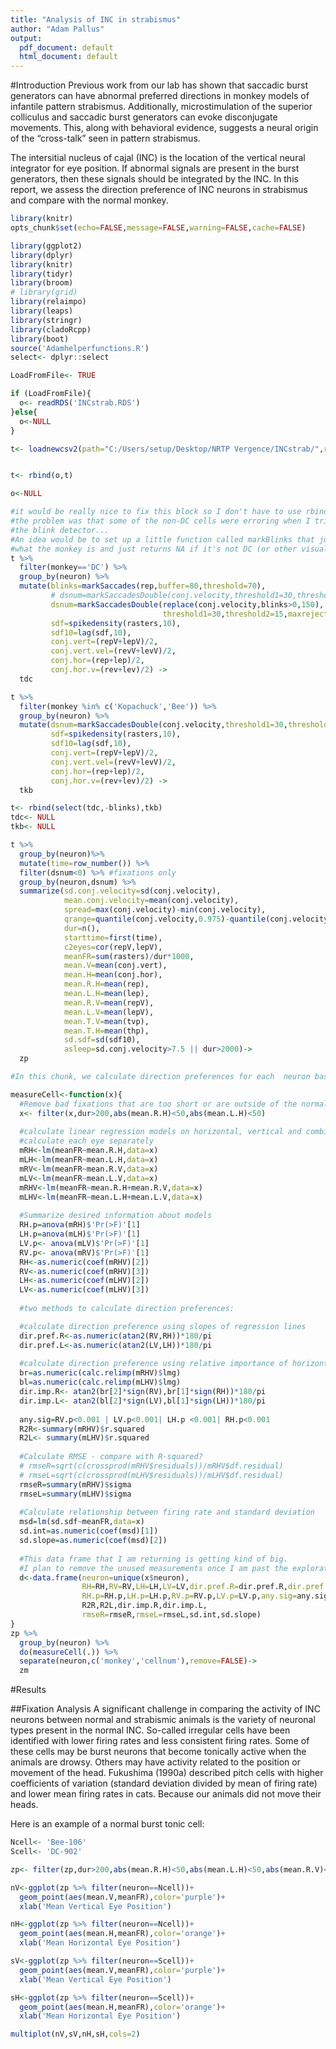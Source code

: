 ```yaml
---
title: "Analysis of INC in strabismus"
author: "Adam Pallus"
output:
  pdf_document: default
  html_document: default
---
```

#Introduction
Previous work from our lab has shown that saccadic burst generators can have abnormal preferred directions in monkey models of infantile pattern strabismus. Additionally, microstimulation of the superior colliculus and saccadic burst generators can evoke disconjugate movements. This, along with behavioral evidence, suggests a neural origin of the "cross-talk" seen in pattern strabismus.

The intersitial nucleus of cajal (INC) is the location of the vertical neural integrator for eye position. If abnormal signals are present in the burst generators, then these signals should be integrated by the INC. In this report, we assess the direction preference of INC neurons in strabismus and compare with the normal monkey. 


```r
library(knitr)
opts_chunk$set(echo=FALSE,message=FALSE,warning=FALSE,cache=FALSE)
```

```r

library(ggplot2)
library(dplyr)
library(knitr)
library(tidyr)
library(broom)
# library(grid)
library(relaimpo)
library(leaps)
library(stringr)
library(cladoRcpp)
library(boot)
source('Adamhelperfunctions.R')
select<- dplyr::select
```

```r
LoadFromFile<- TRUE

if (LoadFromFile){
  o<- readRDS('INCstrab.RDS')
}else{
  o<-NULL
}

t<- loadnewcsv2(path="C:/Users/setup/Desktop/NRTP Vergence/INCstrab/",referencefile=o)


t<- rbind(o,t)

o<-NULL

```

```r
#it would be really nice to fix this block so I don't have to use rbind at the end
#the problem was that some of the non-DC cells were erroring when I tried to run it through
#the blink detector... 
#An idea would be to set up a little function called markBlinks that just checks to see
#what the monkey is and just returns NA if it's not DC (or other visual tracking monkeys)
t %>%
  filter(monkey=='DC') %>%
  group_by(neuron) %>%
  mutate(blinks=markSaccades(rep,buffer=80,threshold=70),
         # dsnum=markSaccadesDouble(conj.velocity,threshold1=30,threshold2=15),
         dsnum=markSaccadesDouble(replace(conj.velocity,blinks>0,150),
                                  threshold1=30,threshold2=15,maxreject=100000),
         sdf=spikedensity(rasters,10),
         sdf10=lag(sdf,10),
         conj.vert=(repV+lepV)/2,
         conj.vert.vel=(revV+levV)/2,
         conj.hor=(rep+lep)/2,
         conj.hor.v=(rev+lev)/2) ->
  tdc

t %>%
  filter(monkey %in% c('Kopachuck','Bee')) %>%
  group_by(neuron) %>%
  mutate(dsnum=markSaccadesDouble(conj.velocity,threshold1=30,threshold2=15),
         sdf=spikedensity(rasters,10),
         sdf10=lag(sdf,10),
         conj.vert=(repV+lepV)/2,
         conj.vert.vel=(revV+levV)/2,
         conj.hor=(rep+lep)/2,
         conj.hor.v=(rev+lev)/2) ->
  tkb

t<- rbind(select(tdc,-blinks),tkb)
tdc<- NULL
tkb<- NULL
```

```r
t %>%
  group_by(neuron)%>%
  mutate(time=row_number()) %>%
  filter(dsnum<0) %>% #fixations only
  group_by(neuron,dsnum) %>%
  summarize(sd.conj.velocity=sd(conj.velocity),
            mean.conj.velocity=mean(conj.velocity),
            spread=max(conj.velocity)-min(conj.velocity),
            qrange=quantile(conj.velocity,0.975)-quantile(conj.velocity,0.025),
            dur=n(),
            starttime=first(time),
            c2eyes=cor(repV,lepV),
            meanFR=sum(rasters)/dur*1000,
            mean.V=mean(conj.vert),
            mean.H=mean(conj.hor),
            mean.R.H=mean(rep),
            mean.L.H=mean(lep),
            mean.R.V=mean(repV),
            mean.L.V=mean(lepV),
            mean.T.V=mean(tvp),
            mean.T.H=mean(thp),
            sd.sdf=sd(sdf10),
            asleep=sd.conj.velocity>7.5 || dur>2000)->
  zp


```

```r
#In this chunk, we calculate direction preferences for each  neuron based on the measured fixations

measureCell<-function(x){
  #Remove bad fixations that are too short or are outside of the normal range of eye movements
  x<- filter(x,dur>200,abs(mean.R.H)<50,abs(mean.L.H)<50)
  
  #calculate linear regression models on horizontal, vertical and combined
  #calculate each eye separately 
  mRH<-lm(meanFR~mean.R.H,data=x)
  mLH<-lm(meanFR~mean.L.H,data=x)
  mRV<-lm(meanFR~mean.R.V,data=x)
  mLV<-lm(meanFR~mean.L.V,data=x)
  mRHV<-lm(meanFR~mean.R.H+mean.R.V,data=x)
  mLHV<-lm(meanFR~mean.L.H+mean.L.V,data=x)
  
  #Summarize desired information about models
  RH.p=anova(mRH)$'Pr(>F)'[1]
  LH.p=anova(mLH)$'Pr(>F)'[1]
  LV.p<- anova(mLV)$'Pr(>F)'[1]
  RV.p<- anova(mRV)$'Pr(>F)'[1]
  RH<-as.numeric(coef(mRHV)[2])
  RV<-as.numeric(coef(mRHV)[3]) 
  LH<-as.numeric(coef(mLHV)[2])
  LV<-as.numeric(coef(mLHV)[3])  
  
  #two methods to calculate direction preferences:

  #calculate direction preference using slopes of regression lines
  dir.pref.R<-as.numeric(atan2(RV,RH))*180/pi
  dir.pref.L<-as.numeric(atan2(LV,LH))*180/pi
  
  #calculate direction preference using relative importance of horizontal and vertical
  br=as.numeric(calc.relimp(mRHV)$lmg)
  bl=as.numeric(calc.relimp(mLHV)$lmg)
  dir.imp.R<- atan2(br[2]*sign(RV),br[1]*sign(RH))*180/pi
  dir.imp.L<- atan2(bl[2]*sign(LV),bl[1]*sign(LH))*180/pi
  
  any.sig=RV.p<0.001 | LV.p<0.001| LH.p <0.001| RH.p<0.001
  R2R<-summary(mRHV)$r.squared
  R2L<- summary(mLHV)$r.squared
  
  #Calculate RMSE - compare with R-squared?
  # rmseR=sqrt(c(crossprod(mRHV$residuals))/mRHV$df.residual)
  # rmseL=sqrt(c(crossprod(mLHV$residuals))/mLHV$df.residual)
  rmseR=summary(mRHV)$sigma
  rmseL=summary(mLHV)$sigma
  
  #Calculate relationship between firing rate and standard deviation
  msd=lm(sd.sdf~meanFR,data=x)
  sd.int=as.numeric(coef(msd)[1])
  sd.slope=as.numeric(coef(msd)[2])
  
  #This data frame that I am returning is getting kind of big. 
  #I plan to remove the unused measurements once I am past the exploratory phase
  d<-data.frame(neuron=unique(x$neuron),
                RH=RH,RV=RV,LH=LH,LV=LV,dir.pref.R=dir.pref.R,dir.pref.L=dir.pref.L,
                RH.p=RH.p,LH.p=LH.p,RV.p=RV.p,LV.p=LV.p,any.sig=any.sig,
                R2R,R2L,dir.imp.R,dir.imp.L,
                rmseR=rmseR,rmseL=rmseL,sd.int,sd.slope)
}
zp %>%
  group_by(neuron) %>%
  do(measureCell(.)) %>%
  separate(neuron,c('monkey','cellnum'),remove=FALSE)->
  zm

```

#Results

##Fixation Analysis
A significant challenge in comparing the activity of INC neurons between normal and strabismic animals is the variety of neuronal types present in the normal INC. So-called irregular cells have been identified with lower firing rates and less consistent firing rates. Some of these cells may be burst neurons that become tonically active when the animals are drowsy. Others may have activity related to the position or movement of the head. Fukushima (1990a) described pitch cells with higher coefficients of variation (standard deviation divided by mean of firing rate) and lower mean firing rates in cats. Because our animals did not move their heads.

Here is an example of a normal burst tonic cell:
```r
Ncell<- 'Bee-106'
Scell<- 'DC-902'

zp<- filter(zp,dur>200,abs(mean.R.H)<50,abs(mean.L.H)<50,abs(mean.R.V)<50,abs(mean.L.V)<50,meanFR<500)

nV<-ggplot(zp %>% filter(neuron==Ncell))+
  geom_point(aes(mean.V,meanFR),color='purple')+
  xlab('Mean Vertical Eye Position')

nH<-ggplot(zp %>% filter(neuron==Ncell))+
  geom_point(aes(mean.H,meanFR),color='orange')+
  xlab('Mean Horizontal Eye Position')

sV<-ggplot(zp %>% filter(neuron==Scell))+
  geom_point(aes(mean.V,meanFR),color='purple')+
  xlab('Mean Vertical Eye Position')

sH<-ggplot(zp %>% filter(neuron==Scell))+
  geom_point(aes(mean.H,meanFR),color='orange')+
  xlab('Mean Horizontal Eye Position')

multiplot(nV,sV,nH,sH,cols=2)


```

<!-- ```{r plotting} -->

<!-- zm %>%  -->
<!--   select(neuron,monkey,cellnum,R2R,R2L,dir.pref.R,dir.pref.L) %>%  -->
<!--   mutate(r.skew=90-abs(dir.pref.R), -->
<!--          l.skew=90-abs(dir.pref.L), -->
<!--          m.skew=90-abs((dir.pref.R+dir.pref.L)/2))-> -->
<!--   skew -->

<!-- ggplot(skew)+ -->
<!--   geom_point(aes(m.skew,R2R)) -->

<!-- ggplot(skew)+ -->
<!--   geom_point(aes(m.skew,R2R))+ -->
<!--   geom_point(aes(l.skew,R2L),color='blue')+ -->
<!--   geom_point(aes(r.skew,R2R),color='red') -->

<!-- ggplot(skew)+ -->
<!--   geom_point(aes(abs(m.skew),R2R))+ -->
<!--   stat_smooth(aes(abs(m.skew),R2R),se=FALSE) -->

<!-- zp<- filter(zp,dur>200,abs(mean.R.H)<50,abs(mean.L.H)<50,abs(mean.R.V)<50,abs(mean.L.V)<50,meanFR<500) -->

<!-- chosenCell='DC-915' -->

<!-- zm %>% filter(neuron==chosenCell) %>% select(neuron,R2R,R2L,dir.pref.R,dir.pref.L) %>% kable() -->


<!-- ggplot(zp %>% filter(neuron==chosenCell))+ -->
<!--   geom_point(aes(mean.R.H,meanFR),color='red')+ -->
<!--   geom_point(aes(mean.L.H,meanFR),color='blue') -->

<!-- ggplot(zp %>% filter(neuron==chosenCell))+ -->
<!--   geom_point(aes(mean.R.V,meanFR),color='red')+ -->
<!--   geom_point(aes(mean.L.V,meanFR),color='blue') -->

<!-- ggplot(zp %>% filter(neuron==chosenCell))+ -->
<!--   geom_point(aes(mean.V,meanFR),color='purple')+ -->
<!--   geom_point(aes(mean.H,meanFR),color='orange')+ -->
<!--   stat_smooth(aes(mean.V,meanFR),color='purple',method='lm')+ -->
<!--   stat_smooth(aes(mean.H,meanFR),color='orange',method='lm') -->

<!-- ggplot(zm %>% filter(neuron==chosenCell,any.sig))+ -->
<!--   geom_segment(aes(y=0,yend=1,x=dir.pref.R,xend=dir.pref.R),color='red')+ -->
<!--   geom_segment(aes(y=0,yend=1,x=dir.pref.L,xend=dir.pref.L),color='blue')+ -->
<!--   scale_x_continuous(limits=c(-180,180),breaks=c(0,90,180,-90))+ -->
<!--   coord_polar(start=pi/2,direction=-1)+ -->
<!--   facet_wrap(~monkey)+ -->
<!--   theme_minimal() -->

<!-- ggplot(zm %>% filter(neuron==chosenCell))+ -->
<!--   geom_segment(aes(y=0,yend=1,x=dir.pref.R,xend=dir.pref.R),color='red')+ -->
<!--   geom_segment(aes(y=0,yend=1,x=dir.pref.L,xend=dir.pref.L),color='blue')+ -->
<!--   scale_x_continuous(limits=c(-180,180),breaks=c(0,90,180,-90))+ -->
<!--   coord_polar(start=pi/2,direction=-1)+ -->
<!--   facet_wrap(~monkey)+ -->
<!--   theme_minimal() -->


<!-- zp %>% filter(neuron==chosenCell) %>% lm(meanFR~mean.R.V+mean.R.H,data=.) -> m -->

<!-- zp %>% filter(neuron==chosenCell) %>% mutate(pFR=predict(m,newdata=.))-> -->
<!--   zpp -->

<!-- qplot(mean.V,pFR,data=zpp)+geom_point(aes(mean.V,meanFR),color='hotpink') -->
<!-- qplot(mean.H,pFR,data=zpp)+geom_point(aes(mean.H,meanFR),color='hotpink') -->
<!-- ``` -->

<!-- ```{r multiplot} -->
<!-- for (chosenCell in unique(zp$neuron)){ -->
<!--   print( -->
<!-- ggplot(zp %>% filter(neuron==chosenCell))+ -->
<!--   geom_point(aes(mean.V,meanFR),color='purple')+ -->
<!--   geom_point(aes(mean.H,meanFR),color='orange')+ -->
<!--   stat_smooth(aes(mean.V,meanFR),color='purple',method='lm')+ -->
<!--   stat_smooth(aes(mean.H,meanFR),color='orange',method='lm')+ -->
<!--   ggtitle(chosenCell) -->
<!-- )} -->
<!-- ``` -->

<!-- ```{r boxplots} -->
<!-- #Analysis -->
<!-- # """ -->
<!-- # Based on the above plots and careful examination of the data, it seems that the most significant -->
<!-- # difference between the normal INC cells and those found in strabismus is simply the goodness of the -->
<!-- # position have such varied mean firing rates. -->
<!-- # """ -->
<!-- #Bee-118 - oblique direction cell from a normal animal -->
<!-- #Bee-110 - perfect vertical (down) cell  -->

<!-- zp %>% -->
<!--   group_by(neuron) %>% -->
<!--   mutate(bin.R.V=cut(mean.R.V,seq(-25,25,by=10)))-> -->
<!--   zp -->

<!-- for (chosenCell in unique(zp$neuron)){ -->
<!--   print(   -->
<!-- zp %>% -->
<!--   filter(neuron==chosenCell, -->
<!--          !is.na(bin.R.V)) %>% -->
<!--   # filter(neuron %in% c('Bee-110','Bee-118'), -->
<!--   # filter(neuron %in% c('DC-912','DC-915'), -->
<!--   #        bin.R.V=='(-5,5]') %>% -->
<!--   ggplot()+ -->
<!--   geom_boxplot(aes(bin.R.V,meanFR,color=neuron))#+ -->
<!--   # geom_point(aes(mean.R.V,meanFR,color=neuron)) -->
<!-- )} -->
<!-- ``` -->

<!-- ```{r irregular} -->
<!-- #This chunk I will use to estimate the standard deviation of the firing rate during fixation. -->
<!-- #The hypothesis is that the irregular cells have more variability of the ISI -->
<!-- #Cells where there are missing spikes seem to show reduced variability at higher firing rates -->
<!-- #so just fit a linear model and look at the intercept and the  -->
<!-- slope -->
<!-- ``` -->

<!-- ```{r unfinished} -->
<!-- chosenCell='Bee-108' -->
<!-- t %>%  -->
<!--   filter(neuron==chosenCell) %>% -->
<!--   left_join(filter(zp,neuron==chosenCell),by='dsnum') -> -->
<!--   tplot -->

<!-- tplot %>% -->
<!--   group_by(dsnum) %>% -->
<!--   mutate(counter=row_number(), -->
<!--          dur=n(), -->
<!--          sd.sdf=sd(sdf10))-> -->
<!--   tplot -->

<!-- tplot%>% -->
<!--   filter(dsnum<0)%>% -->
<!--   # filter(dur<2000,dsnum<0,max(rep)<75)%>% -->
<!--   ggplot()+ -->
<!--   geom_line(aes(counter,rep,group=dsnum))+ -->
<!--   geom_line(aes(counter,repV,group=dsnum))+ -->
<!--   ggtitle('Eye position during identified fixations- a test of the algorithm') -->


<!-- tplot %>% -->
<!--   mutate(showrasters=replace(rasters,rasters<1,NA)) %>% -->
<!--   filter(dsnum<0,dur<1000,dur>200,bin.R.V=='(-5,5]')%>% -->
<!--   ggplot()+ -->
<!--   geom_point(aes(counter,showrasters*meanFR,color=as.factor(dsnum)),shape='|')+ -->
<!--   theme_minimal()+ -->
<!--   ggtitle('Spike rasters during fixations within 5 degrees of centered vertically')+ -->
<!--   theme(legend.position='none')+ -->
<!--   xlab(chosenCell) -->

<!-- tplot %>% -->
<!--   filter(dsnum<0) %>% -->
<!--   group_by(dsnum) %>% -->
<!--   summarize_each(funs(first))-> -->
<!--   stplot -->

<!-- qplot(meanFR, sd.sdf,data=stplot) -->

<!-- ggplot(zm,aes(sd.slope,R2R))+ -->
<!--   geom_text(aes(label=neuron),data=filter(zmm,abs(sd.slope)>0.15))+ -->
<!--   geom_point(size=3,aes(color=abs(90-abs(dir.imp.R)))) -->



<!-- #The ultimate goal here is to try to identify what the unexplained variance is caused by -->

<!-- #This may be a goal that needs to be abandoned. If the other variance is due to factors that we don't record, such as body position, torsion, etc, then we will just have to call them irregular cells.  -->

<!-- #King et al 1981 suggests that irregular cells are related to eye position during pursuit but not spontaneous movement. I wonder why.  -->

<!-- ``` -->

<!-- ```{r CV} -->

<!-- for (chosenCell in unique(zp$neuron)){ -->
<!--   print(   -->
<!--     zp %>% -->
<!--       filter(neuron==chosenCell,meanFR>1) %>% -->
<!--       ggplot()+ -->
<!--       geom_point(aes(mean.V,sd.sdf/meanFR))+ -->
<!--       ggtitle(chosenCell) -->
<!--   )} -->
<!-- ``` -->